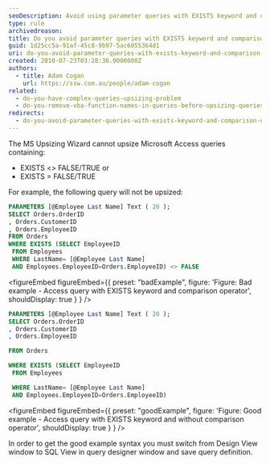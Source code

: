 ```yaml
---
seoDescription: Avoid using parameter queries with EXISTS keyword and comparison operators to prevent upsize issues.
type: rule
archivedreason:
title: Do you avoid parameter queries with EXISTS keyword and comparison operators (<> or =)(Upsizing Problem)?
guid: 1d25cc5a-91af-45c8-9b97-5ac6055364d1
uri: do-you-avoid-parameter-queries-with-exists-keyword-and-comparison-operators-or-upsizing-problem
created: 2010-07-23T03:28:36.0000000Z
authors:
  - title: Adam Cogan
    url: https://ssw.com.au/people/adam-cogan
related:
  - do-you-have-complex-queries-upsizing-problem
  - do-you-remove-vba-function-names-in-queries-before-upsizing-queries-upsizing-problem
redirects:
  - do-you-avoid-parameter-queries-with-exists-keyword-and-comparison-operators-(-or-)(upsizing-problem)
---
```


The MS Upsizing Wizard cannot upsize Microsoft Access queries containing:

- EXISTS &lt;&gt; FALSE/TRUE or
- EXISTS = FALSE/TRUE

For example, the following query will not be upsized:
```sql
PARAMETERS [@Employee Last Name] Text ( 20 );
SELECT Orders.OrderID
, Orders.CustomerID
, Orders.EmployeeID
FROM Orders
WHERE EXISTS (SELECT EmployeeID
 FROM Employees
 WHERE LastName= [@Employee Last Name]
 AND Employees.EmployeeID=Orders.EmployeeID) <> FALSE
```

<figureEmbed figureEmbed={{
  preset: "badExample",
  figure: 'Figure: Bad example - Access query with EXISTS keyword and comparison operator',
  shouldDisplay: true
} } />


```sql
PARAMETERS [@Employee Last Name] Text ( 20 );
SELECT Orders.OrderID
, Orders.CustomerID
, Orders.EmployeeID

FROM Orders

WHERE EXISTS (SELECT EmployeeID
 FROM Employees

 WHERE LastName= [@Employee Last Name]
 AND Employees.EmployeeID=Orders.EmployeeID)
```

<figureEmbed figureEmbed={{
  preset: "goodExample",
  figure: 'Figure: Good example - Access query with EXISTS keyword and without comparison operator',
  shouldDisplay: true
} } />


In order to get the good example syntax you must switch from Design View window to SQL View in query designer window and save query definition.